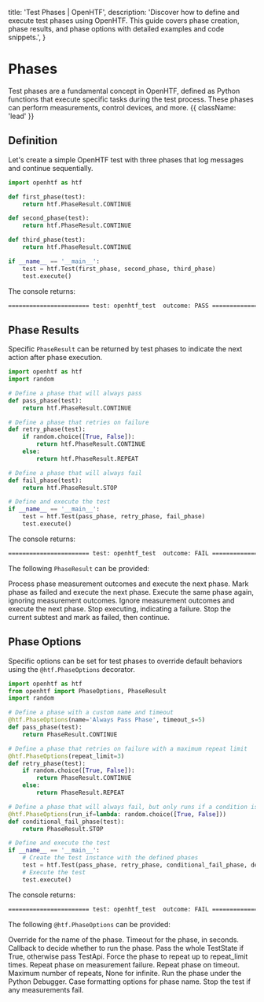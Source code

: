   title: 'Test Phases | OpenHTF',
  description:
    'Discover how to define and execute test phases using OpenHTF. This guide covers phase creation, phase results, and phase options with detailed examples and code snippets.',
}

# Phases

Test phases are a fundamental concept in OpenHTF, defined as Python functions that execute specific tasks during the test process. These phases can perform measurements, control devices, and more. {{ className: 'lead' }}

## Definition

Let's create a simple OpenHTF test with three phases that log messages and continue sequentially.

```python {{ title: 'main.py' }}
import openhtf as htf

def first_phase(test):
    return htf.PhaseResult.CONTINUE

def second_phase(test):
    return htf.PhaseResult.CONTINUE

def third_phase(test):
    return htf.PhaseResult.CONTINUE

if __name__ == '__main__':
    test = htf.Test(first_phase, second_phase, third_phase)
    test.execute()
```

The console returns:

```txt
======================= test: openhtf_test  outcome: PASS ======================
```

## Phase Results

Specific `PhaseResult` can be returned by test phases to indicate the next action after phase execution.

```python {{ title: 'main.py' }}
import openhtf as htf
import random

# Define a phase that will always pass
def pass_phase(test):
    return htf.PhaseResult.CONTINUE

# Define a phase that retries on failure
def retry_phase(test):
    if random.choice([True, False]):
        return htf.PhaseResult.CONTINUE
    else:
        return htf.PhaseResult.REPEAT

# Define a phase that will always fail
def fail_phase(test):
    return htf.PhaseResult.STOP

# Define and execute the test
if __name__ == '__main__':
    test = htf.Test(pass_phase, retry_phase, fail_phase)
    test.execute()
```

The console returns:

```txt
======================= test: openhtf_test  outcome: FAIL ======================
```

The following `PhaseResult` can be provided:

<Properties>
  <Property name="PhaseResult.CONTINUE">
    Process phase measurement outcomes and execute the next phase.
  </Property>
  <Property name="PhaseResult.FAIL_AND_CONTINUE">
    Mark phase as failed and execute the next phase.
  </Property>
  <Property name="PhaseResult.REPEAT">
    Execute the same phase again, ignoring measurement outcomes.
  </Property>
  <Property name="PhaseResult.SKIP">
    Ignore measurement outcomes and execute the next phase.
  </Property>
  <Property name="PhaseResult.STOP">
    Stop executing, indicating a failure.
  </Property>
  <Property name="PhaseResult.FAIL_SUBTEST">
    Stop the current subtest and mark as failed, then continue.
  </Property>
</Properties>

## Phase Options

Specific options can be set for test phases to override default behaviors using the `@htf.PhaseOptions` decorator.

```python {{ title: 'main.py' }}
import openhtf as htf
from openhtf import PhaseOptions, PhaseResult
import random

# Define a phase with a custom name and timeout
@htf.PhaseOptions(name='Always Pass Phase', timeout_s=5)
def pass_phase(test):
    return PhaseResult.CONTINUE

# Define a phase that retries on failure with a maximum repeat limit
@htf.PhaseOptions(repeat_limit=3)
def retry_phase(test):
    if random.choice([True, False]):
        return PhaseResult.CONTINUE
    else:
        return PhaseResult.REPEAT

# Define a phase that will always fail, but only runs if a condition is met
@htf.PhaseOptions(run_if=lambda: random.choice([True, False]))
def conditional_fail_phase(test):
    return PhaseResult.STOP

# Define and execute the test
if __name__ == '__main__':
    # Create the test instance with the defined phases
    test = htf.Test(pass_phase, retry_phase, conditional_fail_phase, debug_phase)
    # Execute the test
    test.execute()
```

The console returns:

```txt
======================= test: openhtf_test  outcome: FAIL ======================
```

The following `@htf.PhaseOptions` can be provided:

<Properties>
  <Property name="name" type="string">
    Override for the name of the phase.
  </Property>
  <Property name="timeout_s" type="float">
    Timeout for the phase, in seconds.
  </Property>
  <Property name="run_if" type="callable">
    Callback to decide whether to run the phase.
  </Property>
  <Property name="requires_state" type="bool">
    Pass the whole TestState if True, otherwise pass TestApi.
  </Property>
  <Property name="force_repeat" type="bool">
    Force the phase to repeat up to repeat_limit times.
  </Property>
  <Property name="repeat_on_measurement_fail" type="bool">
    Repeat phase on measurement failure.
  </Property>
  <Property name="repeat_on_timeout" type="bool">
    Repeat phase on timeout.
  </Property>
  <Property name="repeat_limit" type="int or None">
    Maximum number of repeats, None for infinite.
  </Property>
  <Property name="run_under_pdb" type="bool">
    Run the phase under the Python Debugger.
  </Property>
  <Property name="phase_name_case" type="string">
    Case formatting options for phase name.
  </Property>
  <Property name="stop_on_measurement_fail" type="bool">
    Stop the test if any measurements fail.
  </Property>
</Properties>
